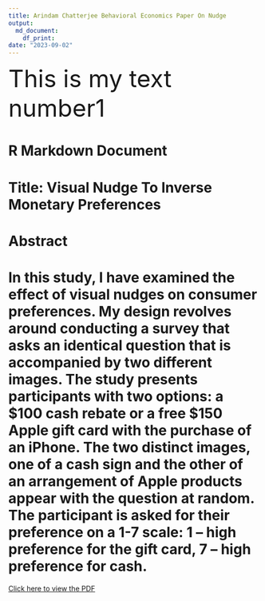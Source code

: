 ```yaml
---
title: Arindam Chatterjee Behavioral Economics Paper On Nudge
output:
  md_document:
    df_print: 
date: "2023-09-02"
---
```


 <font size="12"> This is my text number1</font> 

# R Markdown Document

# Title: Visual Nudge To Inverse Monetary Preferences

# Abstract
# In this study, I have examined the effect of visual nudges on consumer preferences. My design revolves around conducting a survey that asks an identical question that is accompanied by two different images. The study presents participants with two options: a $100 cash rebate or a free $150 Apple gift card with the purchase of an iPhone. The two distinct images, one of a cash sign and the other of an arrangement of Apple products appear with the question at random. The participant is asked for their preference on a 1-7 scale: 1 – high preference for the gift card, 7 – high preference for cash. 

[Click here to view the PDF](https://drive.google.com/file/d/13G1jTq9X7efsPY0O7bBE1P3VQKQCWzlK/view?usp=share_link)
